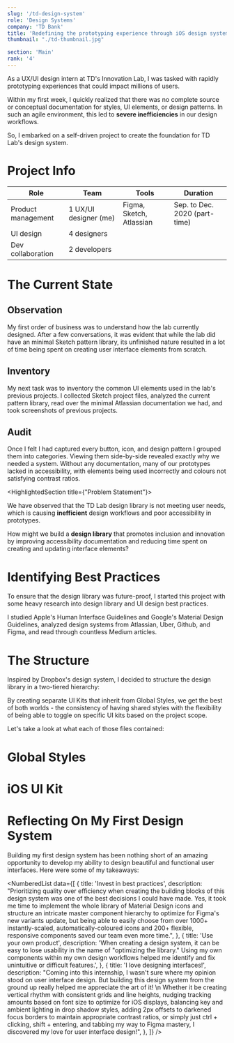 ```yaml
---
slug: '/td-design-system'
role: 'Design Systems'
company: 'TD Bank'
title: 'Redefining the prototyping experience through iOS design systems and style guidelines'
thumbnail: "./td-thumbnail.jpg"

section: 'Main'
rank: '4'
---
```




As a UX/UI design intern at TD's Innovation Lab, I was tasked with rapidly
prototyping experiences that could impact millions of users.

Within my first week, I quickly realized that there was no complete source or
conceptual documentation for styles, UI elements, or design patterns. In such an
agile environment, this led to **severe inefficiencies** in our design
workflows.

So, I embarked on a self-driven project to create the foundation for TD Lab's
design system.

# Project Info

| Role               | Team                  | Tools                    | Duration                      |
| ------------------ | --------------------- | ------------------------ | ----------------------------- |
| Product management | 1 UX/UI designer (me) | Figma, Sketch, Atlassian | Sep. to Dec. 2020 (part-time) |
| UI design          | 4 designers           |                          |                               |
| Dev collaboration  | 2 developers          |                          |                               |

# The Current State

## Observation

My first order of business was to understand how the lab currently designed.
After a few conversations, it was evident that while the lab did have an minimal
Sketch pattern library, its unfinished nature resulted in a lot of time being
spent on creating user interface elements from scratch.

<!-- A designs with symbols from Sketch pattern library -> A updates Sketch pattern
library -> A sends design file to B and updated pattern library file to the team
-> B changes file -> B uploads file to Zeplin -> B sends Zeplin link to
developers -> B sends design file back to A

Sketch's lack of any online synchronization combined with the inherent struggles
of remote communication led to agonizing difficulty in collaboration, with
design interns often spending days asking people for the latest files (@me). -->

## Inventory

My next task was to inventory the common UI elements used in the lab's previous
projects. I collected Sketch project files, analyzed the current pattern
library, read over the minimal Atlassian documentation we had, and took
screenshots of previous projects.

## Audit

Once I felt I had captured every button, icon, and design pattern I grouped them
into categories. Viewing them side-by-side revealed exactly why we needed a
system. Without any documentation, many of our prototypes lacked in
accessibility, with elements being used incorrectly and colours not satisfying
contrast ratios.

<HighlightedSection title={"Problem Statement"}>

We have observed that the TD Lab design library is not meeting user needs, which
is causing **inefficient** design workflows and poor accessibility in
prototypes.

How might we build a **design library** that promotes inclusion and innovation
by improving accessibility documentation and reducing time spent on creating and
updating interface elements?

</HighlightedSection>

# Identifying Best Practices

To ensure that the design library was future-proof, I started this project with
some heavy research into design library and UI design best practices.

I studied Apple's Human Interface Guidelines and Google's Material Design
Guidelines, analyzed design systems from Atlassian, Uber, Github, and Figma, and
read through countless Medium articles.

# The Structure

Inspired by Dropbox's design system, I decided to structure the design library
in a two-tiered hierarchy:

By creating separate UI Kits that inherit from Global Styles, we get the best of
both worlds - the consistency of having shared styles with the flexibility of
being able to toggle on specific UI kits based on the project scope.

Let's take a look at what each of those files contained:

# Global Styles

<FullBleed>
  <FigmaEmbed
    src={
      'https://www.figma.com/embed?embed_host=share&url=https%3A%2F%2Fwww.figma.com%2Ffile%2F9pJCiCed8QYB7M2E81N2a5%2FGlobal-Styles%3Fnode-id%3D3%253A791'
    }
  />
</FullBleed>

# iOS UI Kit

<FullBleed>
  <FigmaEmbed
    src={
      'https://www.figma.com/embed?embed_host=share&url=https%3A%2F%2Fwww.figma.com%2Ffile%2FslyK7eMVrapW8eIlgR9Koz%2FiOS-UI-Kit%3Fnode-id%3D171%253A5938'
    }
  />
</FullBleed>

# Reflecting On My First Design System

Building my first design system has been nothing short of an amazing opportunity
to develop my ability to design beautiful and functional user interfaces. Here
were some of my takeaways:

<NumberedList
  data={[
    {
      title: 'Invest in best practices',
      description:
        "Prioritizing quality over efficiency when creating the building blocks of this design system was one of the best decisions I could have made. Yes, it took me time to implement the whole library of Material Design icons and structure an intricate master component hierarchy to optimize for Figma's new variants update, but being able to easily choose from over 1000+ instantly-scaled, automatically-coloured icons and 200+ flexible, responsive components saved our team even more time.",
    },
    {
      title: 'Use your own product',
      description:
        'When creating a design system, it can be easy to lose usability in the name of "optimizing the library." Using my own components within my own design workflows helped me identify and fix unintuitive or difficult features.',
    },
    {
      title: 'I love designing interfaces!',
      description:
        "Coming into this internship, I wasn't sure where my opinion stood on user interface design. But building this design system from the ground up really helped me appreciate the art of it! \n Whether it be creating vertical rhythm with consistent grids and line heights, nudging tracking amounts based on font size to optimize for iOS displays, balancing key and ambient lighting in drop shadow styles, adding 2px offsets to darkened focus borders to maintain appropriate contrast ratios, or simply just ctrl + clicking, shift + entering, and tabbing my way to Figma mastery, I discovered my love for user interface design!",
    },
  ]}
/>
